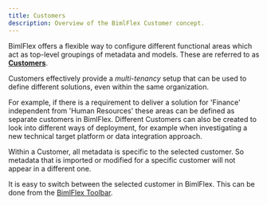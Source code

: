 ---
title: Customers
description: Overview of the BimlFlex Customer concept.
---
<head>
  <meta name="varigenceProduct" content="BimlFlex"></meta>
  <meta name="varigenceArticleType" content="Reference"></meta>
</head>

BimlFlex offers a flexible way to configure different functional areas which act as top-level groupings of metadata and models. These are referred to as [**Customers**](./_incl-header-customer).

Customers effectively provide a *multi-tenancy* setup that can be used to define different solutions, even within the same organization.

For example, if there is a requirement to deliver a solution for 'Finance' independent from 'Human Resources' these areas can be defined as separate customers in BimlFlex. Different Customers can also be created to look into different ways of deployment, for example when investigating a new technical target platform or data integration approach.

Within a Customer, all metadata is specific to the selected customer. So metadata that is imported or modified for a specific customer will not appear in a different one.

It is easy to switch between the selected customer in BimlFlex. This can be done from the [BimlFlex Toolbar](../metadata-editors/bimlflex-tour#bimlflex-toolbar).
